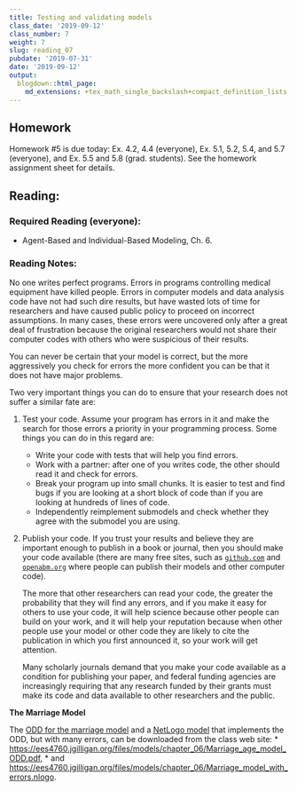 ```yaml
---
title: Testing and validating models
class_date: '2019-09-12'
class_number: 7
weight: 7
slug: reading_07
pubdate: '2019-07-31'
date: '2019-09-12'
output:
  blogdown::html_page:
    md_extensions: +tex_math_single_backslash+compact_definition_lists
---
```

## Homework

Homework #5 is due today: Ex. 4.2, 4.4 (everyone), Ex. 5.1, 5.2, 5.4, and 5.7 (everyone), and Ex. 5.5 and 5.8 (grad. students). See the homework assignment sheet for details.

## Reading:

### Required Reading (everyone):
* Agent-Based and Individual-Based Modeling, Ch. 6.

### Reading Notes:

No one writes perfect programs. Errors in programs controlling medical equipment 
have killed people. Errors in computer models and data analysis code have not had 
such dire results, but have wasted lots of time for researchers and have caused 
public policy to proceed on incorrect assumptions. In many cases, these errors 
were uncovered only after a great deal of frustration because the original 
researchers would not share their computer codes with others who were suspicious 
of their results.

You can never be certain that your model is correct, but the more aggressively 
you check for errors the more confident you can be that it does not have major problems.

Two very important things you can do to ensure that your research does not suffer 
a similar fate are:

1. Test your code. Assume your program has errors in it and make the search for 
those errors a priority in your programming process.
    Some things you can do in this regard are:
      * Write your code with tests that will help you find errors.
      * Work with a partner: after one of you writes code, the other should read 
        it and check for errors.
      * Break your program up into small chunks. It is easier to test and find 
        bugs if you are looking at a short block of code than if you are looking 
        at hundreds of lines of code.
      * Independently reimplement submodels and check whether they agree with the 
        submodel you are using.
1. Publish your code. If you trust your results and believe they are important 
   enough to publish in a book or journal, then you should make your code available 
   (there are many free sites, such as [`github.com`](https://github.com) and 
   [`openabm.org`](https://openabm.org) where people can 
   publish their models and other computer code). 
    
      The more that other researchers can read your code, the greater the probability 
      that they will find any errors, and if you make it easy for others to use your 
      code, it will help science because other people can build on your work, and it 
      will help your reputation because when other people use your model or other 
      code they are likely to cite the publication in which you first announced 
      it, so your work will get attention.
    
      Many scholarly journals demand that you make your code available as a 
      condition for publishing your paper, and federal funding agencies are 
      increasingly requiring that any research funded by their grants must make 
      its code and data available to other researchers and the public.

**The Marriage Model**

The 
[ODD for the marriage model](/files/models/chapter_06/Marriage_age_model_ODD.pdf) 
and a 
[NetLogo model](files/models/chapter_06/Marriage_model_with_errors.nlogo) 
that implements the ODD, but with many errors, can be downloaded from the class web site: 
* <https://ees4760.jgilligan.org/files/models/chapter_06/Marriage_age_model_ODD.pdf>, 
* and <https://ees4760.jgilligan.org/files/models/chapter_06/Marriage_model_with_errors.nlogo>.
